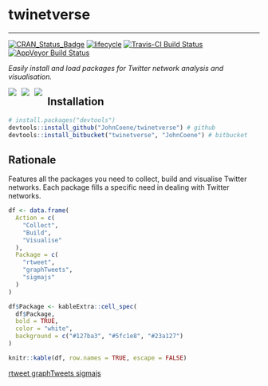 # twinetverse

-------------------------------

[![CRAN_Status_Badge](http://www.r-pkg.org/badges/version/twinetverse)](https://cran.r-project.org/package=twinetverse) [![lifecycle](https://img.shields.io/badge/lifecycle-experimental-orange.svg)](https://www.tidyverse.org/lifecycle/#experimental) [![Travis-CI Build Status](https://travis-ci.org/JohnCoene/twinetverse.svg?branch=master)](https://travis-ci.org/JohnCoene/twinetverse) [![AppVeyor Build Status](https://ci.appveyor.com/api/projects/status/github/JohnCoene/twinetverse?branch=master&svg=true)](https://ci.appveyor.com/project/JohnCoene/twinetverse)

*Easily install and load packages for Twitter network analysis and visualisation.*

<img src="http://sigmajs.john-coene.com/reference/figures/logo.png" align="left" style="max-height:250px;margin-right:2%;"/>
<img src="http://graphtweets.john-coene.com/logo.png" align="left" style="max-height:150px;margin-right:2%;"/>
<img src="http://rtweet.info/reference/figures/logo.png" align="left" style="max-height:250px;margin-right:2%;"/>

## Installation

```r
# install.packages("devtools")
devtools::install_github("JohnCoene/twinetverse") # github
devtools::install_bitbucket("twinetverse", "JohnCoene") # bitbucket
```

## Rationale

Features all the packages you need to collect, build and visualise Twitter networks. Each package fills a specific need in dealing with Twitter networks.

```r
df <- data.frame(
  Action = c(
    "Collect",
    "Build",
    "Visualise"
  ),
  Package = c(
    "rtweet",
    "graphTweets",
    "sigmajs"
  )
)

df$Package <- kableExtra::cell_spec(
  df$Package, 
  bold = TRUE,
  color = "white", 
  background = c("#127ba3", "#5fc1e8", "#23a127")
)

knitr::kable(df, row.names = TRUE, escape = FALSE)
```

<a class="btn btn-primary" href="http://rtweet.info/" target="_blank">
  rtweet
</a>
<a class="btn btn-info" href="http://graphtweets.john-coene.com/" target="_blank">
  graphTweets
</a>
<a class="btn btn-success" href="http://sigmajs.john-coene.com/" target="_blank">
  sigmajs
</a>
